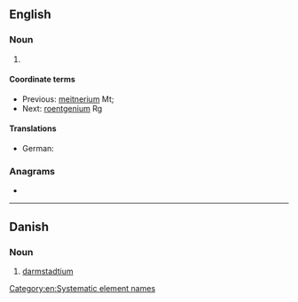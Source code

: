 ==English==
{{w|Systematic element name}}

===Noun===
{{en-noun|-}}

# {{lb|en|chemistry|dated}} {{former name of|en|darmstadtium}}
[[Category:en:Systematic element names]]

====Coordinate terms====
* Previous: [[meitnerium]] Mt;
* Next: [[roentgenium]] Rg

====Translations====
{{trans-top|darmstadtium}}
* German: {{t+|de|Ununnilium|n}}
{{trans-mid}}
{{trans-bottom}}

===Anagrams===
* {{anagrams|en|a=iilmnnnuuu|unnilunium}}

----

==Danish==

===Noun===
{{da-noun}}

# [[darmstadtium]]
